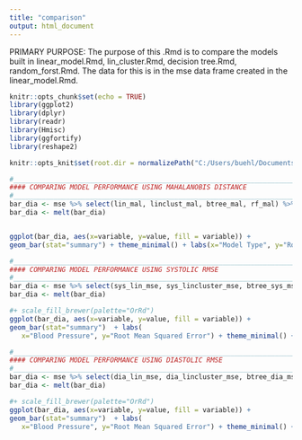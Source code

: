 ---
title: "comparison"
output: html_document
---

PRIMARY PURPOSE: 
The purpose of this .Rmd is to compare the models built in linear_model.Rmd, lin_cluster.Rmd, decision tree.Rmd, random_forst.Rmd. The data for this is in the mse data frame created in the linear_model.Rmd. 

```{r setup, include=FALSE}
knitr::opts_chunk$set(echo = TRUE)
library(ggplot2)
library(dplyr)
library(readr)
library(Hmisc)
library(ggfortify)
library(reshape2)

knitr::opts_knit$set(root.dir = normalizePath("C:/Users/buehl/Documents/classes/senior-research"))
```


```{r}
#___________________________________________________________________________________________________
#### COMPARING MODEL PERFORMANCE USING MAHALANOBIS DISTANCE 
#___________________________________________________________________________________________________
bar_dia <- mse %>% select(lin_mal, linclust_mal, btree_mal, rf_mal) %>% summarise(linear = sqrt(mean(lin_mal)), cluster_linear = sqrt(mean(linclust_mal)), dtree = sqrt(mean(btree_mal)), rforest = sqrt(mean(rf_mal)))
bar_dia <- melt(bar_dia)


ggplot(bar_dia, aes(x=variable, y=value, fill = variable)) +
geom_bar(stat="summary") + theme_minimal() + labs(x="Model Type", y="Root Mean Mahalanobis Distance") + guides(fill=guide_legend(title="Model")) + scale_fill_discrete(labels=c("Linear Regression","Linear Regressions with Clustering","Decision Tree", "Decision Tree with Clustering", "Lasso Regression", "Random Forest")) + theme(plot.title = element_text(hjust = 0.5)) +  theme(axis.text.x = element_text(angle = 60, hjust = 1),legend.position="none") + scale_x_discrete(labels=c("Linear","Linear w/ Clustering","Decision Trees","Random Forest")) 
```



```{r}
#___________________________________________________________________________________________________
#### COMPARING MODEL PERFORMANCE USING SYSTOLIC RMSE 
#___________________________________________________________________________________________________
bar_dia <- mse %>% select(sys_lin_mse, sys_lincluster_mse, btree_sys_mse, rf_sys_mse ) %>% summarise(lin_sys_mse = sqrt(mean(sys_lin_mse)), linclust_sys_mse = sqrt(mean(sys_lincluster_mse)), btree_sys_mse = sqrt(mean(btree_sys_mse)), rf_sys_mse = sqrt(mean(rf_sys_mse)))
bar_dia <- melt(bar_dia)

#+ scale_fill_brewer(palette="OrRd")
ggplot(bar_dia, aes(x=variable, y=value, fill = variable)) +
geom_bar(stat="summary")  + labs( 
   x="Blood Pressure", y="Root Mean Squared Error") + theme_minimal() + guides(fill=guide_legend(title="Model")) + scale_fill_discrete(labels=c("Linear Regression","Linear Regressions with Clustering","Decision Tree", "Decision Tree with Clustering", "Lasso Regression", "Random Forest")) + theme(plot.title = element_text(hjust = 0.5),legend.position="none") + scale_colour_grey() + theme(axis.text.x = element_text(angle = 60, hjust = 1)) + scale_x_discrete(labels=c("Linear","Linear w/ Clustering","Decision Trees","Random Forest"))
```

```{r}
#___________________________________________________________________________________________________
#### COMPARING MODEL PERFORMANCE USING DIASTOLIC RMSE 
#___________________________________________________________________________________________________
bar_dia <- mse %>% select(dia_lin_mse, dia_lincluster_mse, btree_dia_mse, rf_dia_mse ) %>% summarise(lin_dia_mse = sqrt(mean(dia_lin_mse)), linclust_dia_mse = sqrt(mean(dia_lincluster_mse)), btree_dia_mse = sqrt(mean(btree_dia_mse)), rf_dia_mse = sqrt(mean(rf_dia_mse))) 
bar_dia <- melt(bar_dia)

#+ scale_fill_brewer(palette="OrRd")
ggplot(bar_dia, aes(x=variable, y=value, fill = variable)) +
geom_bar(stat="summary")  + labs( 
   x="Blood Pressure", y="Root Mean Squared Error") + theme_minimal() + guides(fill=guide_legend(title="Model")) + scale_fill_discrete(labels=c("Linear Regression","Linear Regressions with Clustering","Decision Tree", "Decision Tree with Clustering", "Lasso Regression", "Random Forest")) + theme(plot.title = element_text(hjust = 0.5),legend.position="none") + scale_colour_grey() + theme(axis.text.x = element_text(angle = 60, hjust = 1)) + scale_x_discrete(labels=c("Linear","Linear w/ Clustering","Decision Trees","Random Forest"))
```




